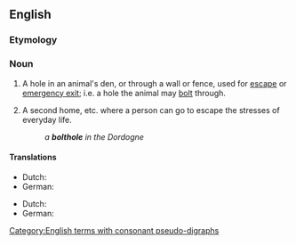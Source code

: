 {{also|bolt-hole}}
==English==

===Etymology===
{{compound|en|bolt|hole}}

===Noun===
{{en-noun}}

# A hole in an animal's den, or through a wall or fence, used for [[escape]] or [[emergency exit]]; i.e. a hole the animal may [[bolt]] through.
# {{lb|en|figurative}} A second home, etc. where a person can go to escape the stresses of everyday life.
#: ''a '''bolthole''' in the Dordogne''

====Translations====
{{trans-top|hole used for escape}}
* Dutch: {{t|nl|ontsnappingsgat|n|}}
* German: {{t+|de|Schlupfloch|n}}
{{trans-mid}}
{{trans-bottom}}

{{trans-top|second home}}
* Dutch: {{t+|nl|buitenverblijf|n|}}
* German: {{t+|de|Unterschlupf|m}}
{{trans-mid}}
{{trans-bottom}}

[[Category:English terms with consonant pseudo-digraphs]]